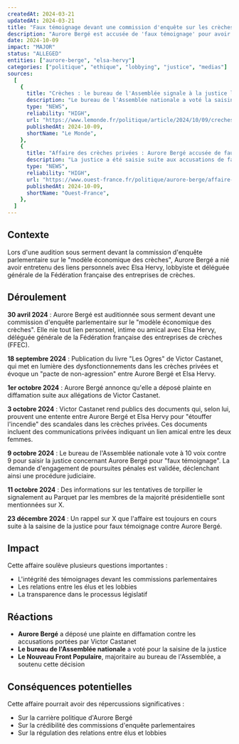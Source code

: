 ```yaml
---
createdAt: 2024-03-21
updatedAt: 2024-03-21
title: "Faux témoignage devant une commission d'enquête sur les crèches privées"
description: "Aurore Bergé est accusée de 'faux témoignage' pour avoir nié tout lien personnel avec Elsa Hervy, lobbyiste des crèches privées, lors d'une audition sous serment devant une commission d'enquête parlementaire sur le 'modèle économique des crèches'."
date: 2024-10-09
impact: "MAJOR"
status: "ALLEGED"
entities: ["aurore-berge", "elsa-hervy"]
categories: ["politique", "ethique", "lobbying", "justice", "medias"]
sources:
  [
    {
      title: "Crèches : le bureau de l'Assemblée signale à la justice le cas d'Aurore Bergé, accusée de faux témoignage",
      description: "Le bureau de l'Assemblée nationale a voté la saisine de la justice concernant Aurore Bergé pour faux témoignage",
      type: "NEWS",
      reliability: "HIGH",
      url: "https://www.lemonde.fr/politique/article/2024/10/09/creches-le-bureau-de-l-assemblee-signale-a-la-justice-le-cas-d-aurore-berge-accusee-de-faux-temoignage_6347397_823448.html",
      publishedAt: 2024-10-09,
      shortName: "Le Monde",
    },
    {
      title: "Affaire des crèches privées : Aurore Bergé accusée de faux témoignage, la justice saisie",
      description: "La justice a été saisie suite aux accusations de faux témoignage contre Aurore Bergé dans l'affaire des crèches privées",
      type: "NEWS",
      reliability: "HIGH",
      url: "https://www.ouest-france.fr/politique/aurore-berge/affaire-des-creches-privees-aurore-berge-accusee-de-faux-temoignage-la-justice-saisie-b48e1f6a-862a-11ef-b49e-ab2f8fa8efa0",
      publishedAt: 2024-10-09,
      shortName: "Ouest-France",
    },
  ]
---
```


## Contexte

Lors d'une audition sous serment devant la commission d'enquête parlementaire sur le "modèle économique des crèches", Aurore Bergé a nié avoir entretenu des liens personnels avec Elsa Hervy, lobbyiste et déléguée générale de la Fédération française des entreprises de crèches.

## Déroulement

**30 avril 2024** : Aurore Bergé est auditionnée sous serment devant une commission d'enquête parlementaire sur le "modèle économique des crèches". Elle nie tout lien personnel, intime ou amical avec Elsa Hervy, déléguée générale de la Fédération française des entreprises de crèches (FFEC).

**18 septembre 2024** : Publication du livre "Les Ogres" de Victor Castanet, qui met en lumière des dysfonctionnements dans les crèches privées et évoque un "pacte de non-agression" entre Aurore Bergé et Elsa Hervy.

**1er octobre 2024** : Aurore Bergé annonce qu'elle a déposé plainte en diffamation suite aux allégations de Victor Castanet.

**3 octobre 2024** : Victor Castanet rend publics des documents qui, selon lui, prouvent une entente entre Aurore Bergé et Elsa Hervy pour "étouffer l'incendie" des scandales dans les crèches privées. Ces documents incluent des communications privées indiquant un lien amical entre les deux femmes.

**9 octobre 2024** : Le bureau de l'Assemblée nationale vote à 10 voix contre 9 pour saisir la justice concernant Aurore Bergé pour "faux témoignage". La demande d'engagement de poursuites pénales est validée, déclenchant ainsi une procédure judiciaire.

**11 octobre 2024** : Des informations sur les tentatives de torpiller le signalement au Parquet par les membres de la majorité présidentielle sont mentionnées sur X.

**23 décembre 2024** : Un rappel sur X que l'affaire est toujours en cours suite à la saisine de la justice pour faux témoignage contre Aurore Bergé.

## Impact

Cette affaire soulève plusieurs questions importantes :

- L'intégrité des témoignages devant les commissions parlementaires
- Les relations entre les élus et les lobbies
- La transparence dans le processus législatif

## Réactions

- **Aurore Bergé** a déposé une plainte en diffamation contre les accusations portées par Victor Castanet
- **Le bureau de l'Assemblée nationale** a voté pour la saisine de la justice
- **Le Nouveau Front Populaire**, majoritaire au bureau de l'Assemblée, a soutenu cette décision

## Conséquences potentielles

Cette affaire pourrait avoir des répercussions significatives :

- Sur la carrière politique d'Aurore Bergé
- Sur la crédibilité des commissions d'enquête parlementaires
- Sur la régulation des relations entre élus et lobbies
